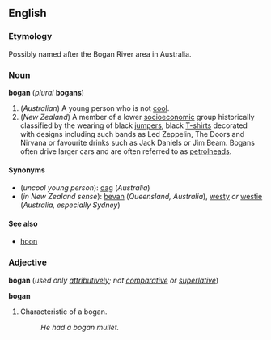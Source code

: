 {{stub}}
==English==
===Etymology===
Possibly named after the Bogan River area in Australia.

===Noun===
'''bogan''' (''plural'' '''bogans''')

#(''Australian'') A young person who is not [[cool]].
#(''New Zealand'') A member of a lower [[socioeconomic]] group historically classified by the wearing of black [[jumper]]s, black [[T-shirt]]s decorated with designs including such bands as Led Zeppelin, The Doors and Nirvana or favourite drinks such as Jack Daniels or Jim Beam. Bogans often drive larger cars and are often referred to as [[petrolhead]]s.

====Synonyms====
*(''uncool young person''): [[dag]] (''Australia'')
*(''in New Zealand sense''): [[bevan]] (''Queensland, Australia''), [[westy]] ''or'' [[westie]] (''Australia, especially Sydney'')

====See also====
*[[hoon]]

===Adjective===
'''bogan''' (''used only [[attributively]]; not [[comparative]] or [[superlative]]'')

'''bogan'''
#Characteristic of a bogan.
#:''He had a bogan mullet.''